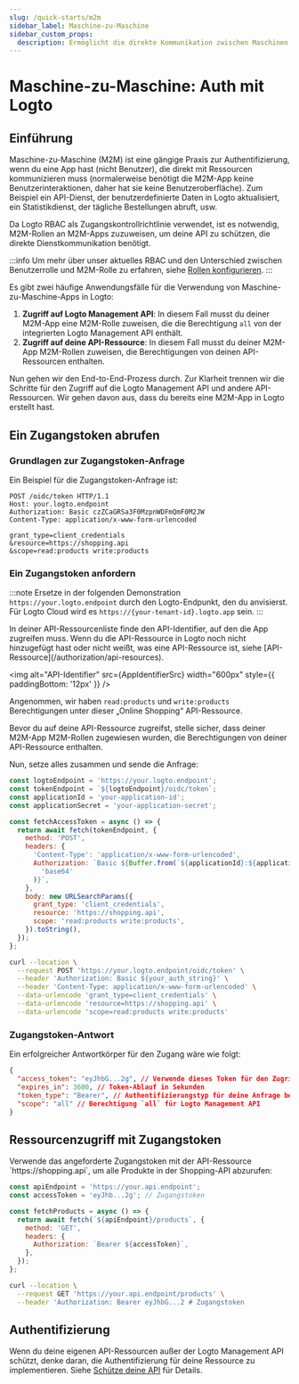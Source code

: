 ```yaml
---
slug: /quick-starts/m2m
sidebar_label: Maschine-zu-Maschine
sidebar_custom_props:
  description: Ermöglicht die direkte Kommunikation zwischen Maschinen.
---
```





# Maschine-zu-Maschine: Auth mit Logto

<AppNote type="Maschine-zu-Maschine" />

## Einführung

Maschine-zu-Maschine (M2M) ist eine gängige Praxis zur Authentifizierung, wenn du eine App hast (nicht Benutzer), die direkt mit Ressourcen kommunizieren muss (normalerweise benötigt die M2M-App keine Benutzerinteraktionen, daher hat sie keine Benutzeroberfläche). Zum Beispiel ein API-Dienst, der benutzerdefinierte Daten in Logto aktualisiert, ein Statistikdienst, der tägliche Bestellungen abruft, usw.

Da Logto RBAC als Zugangskontrollrichtlinie verwendet, ist es notwendig, M2M-Rollen an M2M-Apps zuzuweisen, um deine API zu schützen, die direkte Dienstkommunikation benötigt.

:::info
Um mehr über unser aktuelles RBAC und den Unterschied zwischen Benutzerrolle und M2M-Rolle zu erfahren, siehe [Rollen konfigurieren](/authorization/role-based-access-control/configure-roles).
:::

Es gibt zwei häufige Anwendungsfälle für die Verwendung von Maschine-zu-Maschine-Apps in Logto:

1. **Zugriff auf Logto Management API**: In diesem Fall musst du deiner M2M-App eine M2M-Rolle zuweisen, die die Berechtigung `all` von der integrierten Logto Management API enthält.
2. **Zugriff auf deine API-Ressource**: In diesem Fall musst du deiner M2M-App M2M-Rollen zuweisen, die Berechtigungen von deinen API-Ressourcen enthalten.

<M2mRoleAssignment />

Nun gehen wir den End-to-End-Prozess durch. Zur Klarheit trennen wir die Schritte für den Zugriff auf die Logto Management API und andere API-Ressourcen. Wir gehen davon aus, dass du bereits eine M2M-App in Logto erstellt hast.

## Ein Zugangstoken abrufen

### Grundlagen zur Zugangstoken-Anfrage

<BasicsAboutAccessTokenRequest />

Ein Beispiel für die Zugangstoken-Anfrage ist:

```http
POST /oidc/token HTTP/1.1
Host: your.logto.endpoint
Authorization: Basic czZCaGRSa3F0MzpnWDFmQmF0M2JW
Content-Type: application/x-www-form-urlencoded

grant_type=client_credentials
&resource=https://shopping.api
&scope=read:products write:products
```

### Ein Zugangstoken anfordern

:::note
Ersetze in der folgenden Demonstration `https://your.logto.endpoint` durch den Logto-Endpunkt, den du anvisierst. Für Logto Cloud wird es `https://{your-tenant-id}.logto.app` sein.
:::

<Tabs>

<TabItem value="Logto Management API" label="Für Logto Management API">
  <FetchAccessTokenForLogtoManagementApi />
</TabItem>

<TabItem value="API-Ressource" label="Für deine API-Ressource">
In deiner API-Ressourcenliste finde den API-Identifier, auf den die App zugreifen muss. Wenn du die API-Ressource in Logto noch nicht hinzugefügt hast oder nicht weißt, was eine API-Ressource ist, siehe [API-Ressource](/authorization/api-resources).

<img alt="API-Identifier" src={AppIdentifierSrc} width="600px" style={{ paddingBottom: '12px' }} />

Angenommen, wir haben `read:products` und `write:products` Berechtigungen unter dieser „Online Shopping“ API-Ressource.

Bevor du auf deine API-Ressource zugreifst, stelle sicher, dass deiner M2M-App M2M-Rollen zugewiesen wurden, die Berechtigungen von deiner API-Ressource enthalten.

Nun, setze alles zusammen und sende die Anfrage:

<Tabs>

<TabItem value="Node.js" label="Node.js">

```js
const logtoEndpoint = 'https://your.logto.endpoint';
const tokenEndpoint = `${logtoEndpoint}/oidc/token`;
const applicationId = 'your-application-id';
const applicationSecret = 'your-application-secret';

const fetchAccessToken = async () => {
  return await fetch(tokenEndpoint, {
    method: 'POST',
    headers: {
      'Content-Type': 'application/x-www-form-urlencoded',
      Authorization: `Basic ${Buffer.from(`${applicationId}:${applicationSecret}`).toString(
        'base64'
      )}`,
    },
    body: new URLSearchParams({
      grant_type: 'client_credentials',
      resource: 'https://shopping.api',
      scope: 'read:products write:products',
    }).toString(),
  });
};
```

</TabItem>

<TabItem value="cURL" label="cURL">

```bash
curl --location \
  --request POST 'https://your.logto.endpoint/oidc/token' \
  --header 'Authorization: Basic ${your_auth_string}' \
  --header 'Content-Type: application/x-www-form-urlencoded' \
  --data-urlencode 'grant_type=client_credentials' \
  --data-urlencode 'resource=https://shopping.api' \
  --data-urlencode 'scope=read:products write:products'
```

</TabItem>

</Tabs>

</TabItem>
</Tabs>

### Zugangstoken-Antwort

Ein erfolgreicher Antwortkörper für den Zugang wäre wie folgt:

```json
{
  "access_token": "eyJhbG...2g", // Verwende dieses Token für den Zugriff auf die Logto Management API
  "expires_in": 3600, // Token-Ablauf in Sekunden
  "token_type": "Bearer", // Authentifizierungstyp für deine Anfrage bei Verwendung des Zugangstokens
  "scope": "all" // Berechtigung `all` für Logto Management API
}
```

<M2mAccessTokenSubNote />

## Ressourcenzugriff mit Zugangstoken

<AccessTokenUsage />

<Tabs>

<TabItem value="Logto Management API" label="Interaktion mit Logto Management API">
  <AccessLogtoManagementApiUsingAccessToken />
</TabItem>

<TabItem value="Deine API-Ressource" label="Interaktion mit deiner API-Ressource">
Verwende das angeforderte Zugangstoken mit der API-Ressource `https://shopping.api`, um alle Produkte in der Shopping-API abzurufen:

<Tabs>
<TabItem value="Node.js" label="Node.js">

```js
const apiEndpoint = 'https://your.api.endpoint';
const accessToken = 'eyJhb...2g'; // Zugangstoken

const fetchProducts = async () => {
  return await fetch(`${apiEndpoint}/products`, {
    method: 'GET',
    headers: {
      Authorization: `Bearer ${accessToken}`,
    },
  });
};
```

</TabItem>

<TabItem value="cURL" label="cURL">

```bash
curl --location \
  --request GET 'https://your.api.endpoint/products' \
  --header 'Authorization: Bearer eyJhbG...2 # Zugangstoken
```

</TabItem>
</Tabs>
</TabItem>
</Tabs>

## Authentifizierung

Wenn du deine eigenen API-Ressourcen außer der Logto Management API schützt, denke daran, die Authentifizierung für deine Ressource zu implementieren. Siehe [Schütze deine API](/authorization/api-resources/protect-your-api/#validate-authorization-tokens-for-api-requests) für Details.
